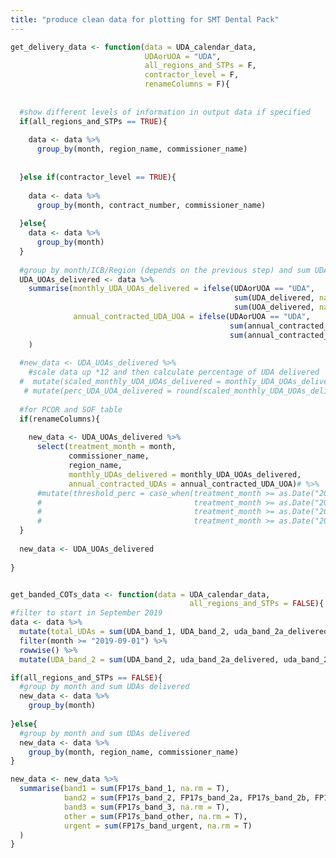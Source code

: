 ```yaml
---
title: "produce clean data for plotting for SMT Dental Pack"
---
```



```r

get_delivery_data <- function(data = UDA_calendar_data,
                              UDAorUOA = "UDA",
                              all_regions_and_STPs = F,
                              contractor_level = F,
                              renameColumns = F){
  
  
  #show different levels of information in output data if specified
  if(all_regions_and_STPs == TRUE){
    
    data <- data %>%
      group_by(month, region_name, commissioner_name)
    
    
  }else if(contractor_level == TRUE){
    
    data <- data %>%
      group_by(month, contract_number, commissioner_name)
    
  }else{
    data <- data %>%
      group_by(month)
  }
  
  #group by month/ICB/Region (depends on the previous step) and sum UDAs delivered and contracted UDA
  UDA_UOAs_delivered <- data %>%
    summarise(monthly_UDA_UOAs_delivered = ifelse(UDAorUOA == "UDA", 
                                                  sum(UDA_delivered, na.rm = T),
                                                  sum(UOA_delivered, na.rm = T)),
              annual_contracted_UDA_UOA = ifelse(UDAorUOA == "UDA",
                                                 sum(annual_contracted_UDA, na.rm = T),
                                                 sum(annual_contracted_UOA, na.rm = T))
    )
  
  #new_data <- UDA_UOAs_delivered %>%
    #scale data up *12 and then calculate percentage of UDA delivered
  #  mutate(scaled_monthly_UDA_UOAs_delivered = monthly_UDA_UOAs_delivered * 12) %>%
   # mutate(perc_UDA_UOA_delivered = round(scaled_monthly_UDA_UOAs_delivered * 100 / annual_contracted_UDA_UOA)) 
  
  #for PCOR and SOF table
  if(renameColumns){
    
    new_data <- UDA_UOAs_delivered %>%
      select(treatment_month = month,
             commissioner_name,
             region_name,
             monthly_UDAs_delivered = monthly_UDA_UOAs_delivered,
             annual_contracted_UDAs = annual_contracted_UDA_UOA)# %>%
      #mutate(threshold_perc = case_when(treatment_month >= as.Date("2021-04-01") & treatment_month < as.Date("2021-10-01") ~ "60",
      #                                  treatment_month >= as.Date("2021-10-01") & treatment_month < as.Date("2022-01-01") ~ "65",
      #                                  treatment_month >= as.Date("2022-01-01") & treatment_month < as.Date("2022-04-01") ~ "85",
      #                                  treatment_month >= as.Date("2022-04-01") & treatment_month < as.Date("2022-07-01") ~ "95"))
  }
  
  new_data <- UDA_UOAs_delivered
  
}



```

```r
get_banded_COTs_data <- function(data = UDA_calendar_data, 
                                        all_regions_and_STPs = FALSE){
#filter to start in September 2019
data <- data %>%
  mutate(total_UDAs = sum(UDA_band_1, UDA_band_2, uda_band_2a_delivered, uda_band_2b_delivered, uda_band_2c_delivered, UDA_band_3, UDA_other, UDA_urgent, na.rm = TRUE)) %>%
  filter(month >= "2019-09-01") %>% 
  rowwise() %>% 
  mutate(UDA_band_2 = sum(UDA_band_2, uda_band_2a_delivered, uda_band_2b_delivered, uda_band_2c_delivered, na.rm = TRUE))

if(all_regions_and_STPs == FALSE){
  #group by month and sum UDAs delivered
  new_data <- data %>%
    group_by(month)
  
}else{
  #group by month and sum UDAs delivered
  new_data <- data %>%
    group_by(month, region_name, commissioner_name)
}

new_data <- new_data %>%
  summarise(band1 = sum(FP17s_band_1, na.rm = T),
            band2 = sum(FP17s_band_2, FP17s_band_2a, FP17s_band_2b, FP17s_band_2c, na.rm = T),
            band3 = sum(FP17s_band_3, na.rm = T),
            other = sum(FP17s_band_other, na.rm = T),
            urgent = sum(FP17s_band_urgent, na.rm = T)
  )
}
```

